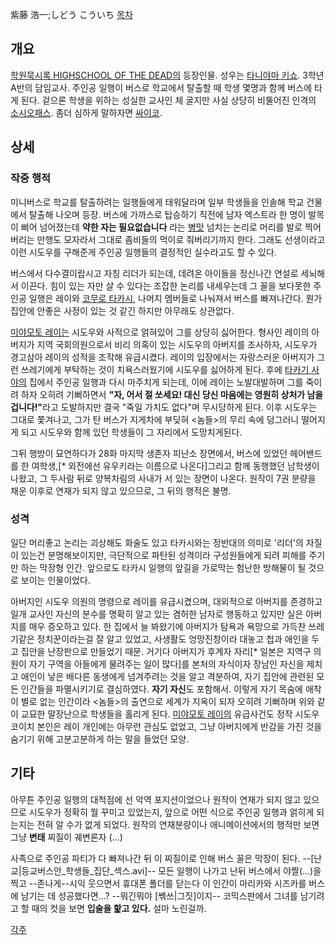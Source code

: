 紫藤 浩一;しどう こういち
[[목차]]
== 개요 ==
[[학원묵시록 HIGHSCHOOL OF THE DEAD]]의 등장인물. 성우는 [[타니야마 키쇼]]. 3학년 A반의 담임교사. 주인공 일행이 버스로 학교에서 탈출할 때 학생 몇명과 함께 버스에 타게 된다. 겉으론 학생을 위하는 성실한 교사인 체 굴지만 사실 상당히 비뚤어진 인격의 [[소시오패스]]. 좀더 심하게 말하자면 [[싸이코]].

== 상세 ==
=== 작중 행적 ===
미니버스로 학교를 탈출하려는 일행들에게 태워달라며 일부 학생들을 인솔해 학교 건물에서 탈출해 나오며 등장. 버스에 가까스로 탑승하기 직전에 남자 엑스트라 한 명이 발목이 삐어 넘어졌는데 '''약한 자는 필요없습니다''' 라는 [[병맛]] 넘치는 논리로 머리를 발로 찍어버리는 만행도 모자라서 그대로 좀비들의 먹이로 줘버리기까지 한다. 그래도 선생이라고 이런 시도우를 구해준게 주인공 일행들의 결정적인 실수라고도 할 수 있다.

버스에서 다수결이랍시고 자칭 리더가 되는데, 데려온 아이들을 정신나간 연설로 세뇌해서 이끈다. 힘이 있는 자만 살 수 있다는 조잡한 논리를 내세우는데 그 꼴을 보다못한 주인공 일행은 레이와 [[코무로 타카시]], 나머지 멤버들로 나눠져서 버스를 빠져나간다. 뭔가 집안에 안좋은 사정이 있는 것 같긴 하지만 아무래도 상관없다.

[[미야모토 레이]]는 시도우와 사적으로 얽혀있어 그를 상당히 싫어한다. 형사인 레이의 아버지가 지역 국회의원으로서 비리 의혹이 있는 시도우의 아버지를 조사하자, 시도우가 경고삼아 레이의 성적을 조작해 유급시켰다. 레이의 입장에서는 자랑스러운 아버지가 그런 쓰레기에게 부탁하는 것이 치욕스러웠기에 시도우를 싫어하게 된다.
후에 [[타카기 사야]]의 집에서 주인공 일행과 다시 마주치게 되는데, 이에 레이는 노발대발하며 그를 죽이려 하자 오히려 기뻐하면서 '''"자, 어서 절 쏘세요! 대신 당신 마음에는 영원히 상처가 남을 겁니다!"'''라고 도발하지만 결국 "죽일 가치도 없다"며 무시당하게 된다. 이후 시도우는 그대로 쫓겨나고, 그가 탄 버스가 지게차에 부딪혀 <놈들>의 무리 속에 덩그러니 떨어지게 되고 시도우와 함께 있던 학생들이 그 자리에서 도망치게된다.

그뒤 행방이 묘연하다가 28화 마지막 생존자 피난소 장면에서, 버스에 있었던 헤어밴드를 한 여학생,[* 외전에선 유우키라는 이름으로 나온다]그리고 함께 동행했던 남학생이 나왔고, 그 두사람 뒤로 양복차림의 사내가 서 있는 장면이 나온다. 원작이 7권 분량을 채운 이후로 연재가 되지 않고 있으므로, 그 뒤의 행적은 불명.

=== 성격 ===
일단 머리좋고 논리는 괴상해도 화술도 있고 타카시와는 정반대의 의미로 '리더'의 자질이 있는건 분명해보이지만, 극단적으로 파탄된 성격이라 구성원들에게 되려 피해를 주기만 하는 막장형 인간. 앞으로도 타카시 일행의 앞길을 가로막는 험난한 방해물이 될 것으로 보이는 인물이었다.

아버지인 시도우 의원의 명령으로 레이를 유급시켰으며, 대외적으로 아버지를 존경하고 일개 교사인 자신의 분수를 명확히 알고 있는 겸허한 남자로 행동하고 있지만 실은 아버지를 매우 증오하고 있다. 한 집에서 늘 봐왔기에 아버지가 탐욕과 욕망으로 가득찬 쓰레기같은 정치꾼이라는걸 잘 알고 있었고, 사생활도 엉망진창이라 대놓고 첩과 애인을 두고 집안을 난장판으로 만들었기 때문. 거기다 아버지가 후계자 자리[* 일본은 지역구 의원이 자기 구역을 아들에게 물려주는 일이 많다]를 본처의 자식이자 장남인 자신을 제치고 애인이 낳은 배다른 동생에게 넘겨주려는 것을 알고 격분하여, 자기 집안에 관련된 모든 인간들을 파멸시키기로 결심하였다. '''자기 자신'''도 포함해서. 이렇게 자기 목숨에 애착이 별로 없는 인간이라 <놈들>의 출연으로 세계가 지옥이 되자 오히려 기뻐하며 위와 같이 교묘한 말장난으로 학생들을 홀리게 된다. [[미야모토 레이]]의 유급사건도 정작 시도우 코이치 본인은 레이 개인에는 아무런 관심도 없었고, 그냥 아버지에게 반감을 가진 것을 숨기기 위해 고분고분하게 하는 말을 들었던 모양.

== 기타 ==
아무튼 주인공 일행의 대척점에 선 악역 포지션이었으나 원작이 연재가 되지 않고 있으므로 시도우가 정확히 뭘 꾸미고 있었는지, 앞으로 어떤 식으로 주인공 일행과 얽히게 되는지는 전혀 알 수가 없게 되었다. 원작의 연재분량이나 애니메이션에서의 행적만 보면 그냥 '''변태''' 찌질이 궤변론자 (…)

사족으로 주인공 파티가 다 빠져나간 뒤 이 찌질이로 인해 버스 꼴은 막장이 된다. --[난교|등교버스안_학생들_집단_섹스.avi]-- 모든 일행이 나가고 난뒤 버스에서 야짤(...)을 찍고 --존나게--시익 웃으면서 휴대폰 폴더를 닫는다  이 인간이 마리카와 시즈카를 버스에 남기는 데 성공했다면...? --뭐긴뭐야 [쎾쓰|그짓]이지-- 코믹스판에서 그녀를 남기려고 할 때의 컷을 보면 '''입술을 핥고 있다.''' 설마 노린걸까.

[[각주]]

